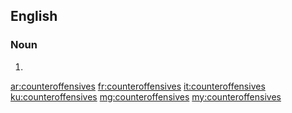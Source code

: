 ==English==

===Noun===
{{head|en}}

# {{plural of|counteroffensive}}

[[ar:counteroffensives]]
[[fr:counteroffensives]]
[[it:counteroffensives]]
[[ku:counteroffensives]]
[[mg:counteroffensives]]
[[my:counteroffensives]]